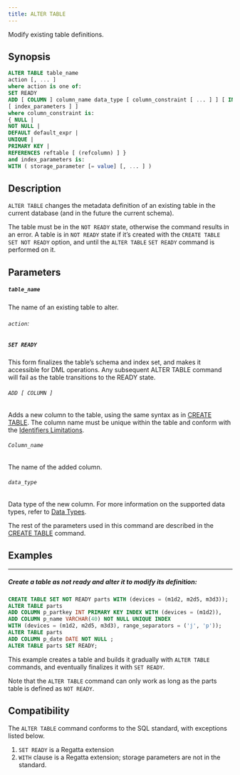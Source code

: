 ```yaml
---
title: ALTER TABLE
---
```


Modify existing table definitions.

## Synopsis


```sql
ALTER TABLE table_name
action [, ... ]
where action is one of:
SET READY
ADD [ COLUMN ] column_name data_type [ column_constraint [ ... ] ] [ INDEX
[ index_parameters ] ]
where column_constraint is:
{ NULL |
NOT NULL |
DEFAULT default_expr |
UNIQUE |
PRIMARY KEY |
REFERENCES reftable [ (refcolumn) ] }
and index_parameters is:
WITH ( storage_parameter [= value] [, ... ] )
```

## Description

`ALTER TABLE` changes the metadata definition of an existing table in the current database (and in the future
the current schema).

The table must be in the `NOT READY` state, otherwise the command results in an error. A table is in `NOT
READY` state if it’s created with the `CREATE TABLE SET NOT READY` option, and until the `ALTER TABLE`
`SET READY` command is performed on it.

## Parameters

##### `table_name`

The name of an existing table to alter.

###### `action`: 

##### `SET READY`
This form finalizes the table’s schema and index set, and makes it accessible for DML
operations. Any subsequent ALTER TABLE command will fail as the table transitions to the READY state.

###### `ADD [ COLUMN ]`

Adds a new column to the table, using the same syntax as in [CREATE TABLE](/sql/ddl-commands/create-table). The column
name must be unique within the table and conform with the [Identifiers Limitations](/sql/appendices/indentifiers-limitations).

###### `Column_name`

The name of the added column.

###### `data_type`
Data type of the new column. For more information on the supported data types, refer to [Data Types](/sql/data-types).

The rest of the parameters used in this command are described in the [CREATE TABLE](/sql/ddl-commands/create-table) command.

## Examples
---

##### Create a table as not ready and alter it to modify its definition:

```sql
CREATE TABLE SET NOT READY parts WITH (devices = (m1d2, m2d5, m3d3));
ALTER TABLE parts
ADD COLUMN p_partkey INT PRIMARY KEY INDEX WITH (devices = (m1d2)),
ADD COLUMN p_name VARCHAR(40) NOT NULL UNIQUE INDEX
WITH (devices = (m1d2, m2d5, m3d3), range_separators = ('j', 'p'));
ALTER TABLE parts
ADD COLUMN p_date DATE NOT NULL ;
ALTER TABLE parts SET READY;
```

This example creates a table and builds it gradually with `ALTER TABLE` commands, and eventually finalizes it
with `SET READY`.

Note that the `ALTER TABLE` command can only work as long as the parts table is defined as `NOT READY`.

## Compatibility

The `ALTER TABLE` command conforms to the SQL standard, with exceptions listed below.

1. `SET READY` is a Regatta extension
2. `WITH` clause is a Regatta extension; storage parameters are not in the standard.